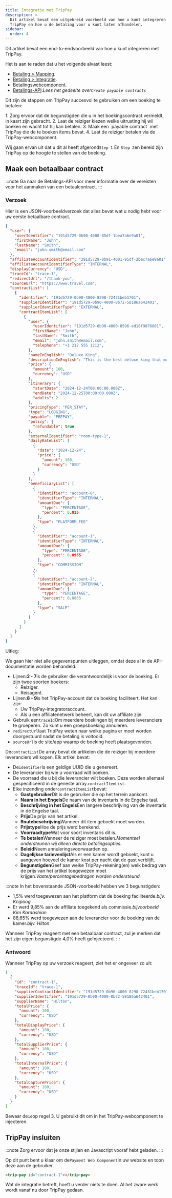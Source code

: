 ```yaml
---
title: Integratie met TripPay
description: >-
  Dit artikel bevat een uitgebreid voorbeeld van hoe u kunt integreren met
  TripPay en hoe u de betaling voor u kunt laten afhandelen.
sidebar:
  order: 4
---
```


Dit artikel bevat een end-to-endvoorbeeld van hoe u kunt integreren met TripPay.

Het is aan te raden dat u het volgende alvast leest:

* [Betaling > Mapping](/payment/mapping).
* [Betaling > Integratie](/payment/integration).
* [Betalingswebcomponent](/developers/web-components/#payment).
* [Betalings-API](/developers/apis/#payment-api).*Lees het gedeelte over`Create payable contracts`*

Dit zijn de stappen om TripPay succesvol te gebruiken om een boeking te betalen:

<Steps>
  1. Zorg ervoor dat de begunstigden die u in het boekingscontract vermeldt, in kaart zijn gebracht.
  2. Laat de reiziger kiezen welke uitrusting hij wil boeken en wacht tot hij kan betalen.
  3. Maak een `payable contract` met TripPay die de te boeken items bevat.
  4. Laat de reiziger betalen via de TripPay-webcomponent.
</Steps>


Wij gaan ervan uit dat u dit al heeft afgerond`Step 1` En `Step 2`en bereid zijn TripPay op de hoogte te stellen van de boeking.

## Maak een betaalbaar contract

:::note
Ga naar de Betalings-API voor meer informatie over de vereisten voor het aanmaken van een betaalcontract.
:::

### Verzoek

Hier is een JSON-voorbeeldverzoek dat alles bevat wat u nodig hebt voor uw eerste betaalbare contract.

```json {3-6, 8-9}
{
  "user": {
    "userIdentifier": "191d5729-0b90-4000-85df-1bea7a6e9a01",
    "firstName": "John",
    "lastName": "Smith",
    "email": "john.smith@email.com"
  },
  "affiliateAccountIdentifier": "291d5729-0b91-4001-95df-2bec7a6e9a01",
  "affiliateAccountIdentifierType": "INTERNAL",
  "displayCurrency": "USD",
  "traceId": "trace-1",
  "redirectUrl": "/thank-you",
  "sourceUrl": "https://www.travel.com",
  "contractList": [
    {
      "identifier": "191d5729-0b90-4000-8298-72431beb1701",
      "supplierIdentifier": "191d5729-0b90-4000-8b72-58186a642401",
      "supplierIdentifierType": "EXTERNAL",
      "contractItemList": [
        {
          "user": {
            "userIdentifier": "191d5729-0b90-4000-8596-ed18f9876801",
            "firstName": "John",
            "lastName": "Smith",
            "email": "john.smith@email.com",
            "telephone": "+1 212 555 1212",
          },
          "nameInEnglish": "Deluxe King",
          "descriptionInEnglish": "This is the best deluxe king that money can buy.",
          "price": {
            "amount": 100,
            "currency": "USD"
          },
          "itinerary": {
            "startDate": "2024-12-24T00:00:00.000Z",
            "endDate": "2024-12-25T00:00:00.000Z",
            "adults": 2
          },
          "pricingType": "PER_STAY",
          "type": "LODGING",
          "payable": "PREPAY",
          "policy": {
            "refundable": true
          },
          "externalIdentifier": "room-type-1",
          "dailyRateList": [
            {
              "date": "2024-12-24",
              "price": {
                "amount": 100,
                "currency": "USD"
              }
            }
          ],
          "beneficiaryList": [
            {
              "identifier": "account-0",
              "identifierType": "INTERNAL",
              "amountDue": {
                "type": "PERCENTAGE",
                "percent": 0.015
              },
              "type": "PLATFORM_FEE"
            },
            {
              "identifier": "account-1",
              "identifierType": "INTERNAL",
              "amountDue": {
                "type": "PERCENTAGE",
                "percent": 0.0985
              },
              "type": "COMMISSION"
            },
            {
              "identifier": "account-2",
              "identifierType": "INTERNAL",
              "amountDue": {
                "type": "PERCENTAGE",
                "percent": 0.8865
              },
              "type": "SALE"
            }
          ]
        }
      ]
    }
  ]
}
```

Uitleg:

We gaan hier niet alle gegevenspunten uitleggen, omdat deze al in de API-documentatie worden behandeld.

* Lijnen:**2 - 7**is de gebruiker die verantwoordelijk is voor de boeking. Er zijn twee soorten boekers:
  * Reiziger.
  * Reisagent.
* Lijnen:**8 - 9**is het TripPay-account dat de boeking faciliteert. Het kan zijn:
  * Uw TripPay-integratoraccount.
  * Als u een affiliatenetwerk beheert, kan dit uw affiliate zijn.
* Gebruik een`traceId`Om meerdere boekingen bij meerdere leveranciers te groeperen. Zo kunt u een groepsboeking annuleren.
* `redirectUrl`laat TripPay weten naar welke pagina er moet worden doorgestuurd nadat de betaling is voltooid.
* `sourceUrl`is de site/app waarop de boeking heeft plaatsgevonden.

De`contractList`De array bevat de artikelen die de reiziger bij meerdere leveranciers wil kopen. Elk artikel bevat:

* De`identifier`is een geldige UUID die u genereert.
* De leverancier bij wie u voorraad wilt boeken.
* De voorraad die u bij die leverancier wilt boeken. Deze worden allemaal gespecificeerd in de geneste array.`contractItemList`.
* Elke inzending onder`contractItemList`bevat:
  * **Gastgebruiker**Dit is de gebruiker die op het terrein aankomt.
  * **Naam in het Engels**De naam van de inventaris in de Engelse taal.
  * **Beschrijving in het Engels**Een langere beschrijving van de inventaris in de Engelse taal.
  * **Prijs**De prijs van het artikel.
  * **Routebeschrijving**Wanneer dit item geboekt moet worden.
  * **Prijstype**Hoe de prijs werd berekend.
  * **Voorraadtype**Wat voor soort inventaris dit is.
  * **Te betalen**Wanneer de reiziger moet betalen.*Momenteel ondersteunen wij alleen directe betalingsopties.*
  * **Beleid**Neem annuleringsvoorwaarden op.
  * **Dagelijkse tarievenlijst**Als er een kamer wordt geboekt, kunt u aangeven hoeveel de kamer kost per nacht dat de gast verblijft.
  * **Begunstigden**Geef aan welke TripPay-rekening(en) welk bedrag van de prijs van het artikel toegewezen moet krijgen.*Vaste/percentagebedragen worden ondersteund.*

:::note
In het bovenstaande JSON-voorbeeld hebben we 3 begunstigden:

* 1,5% werd toegewezen aan het platform dat de boeking faciliteerde.*bijv. Knipoog*
* Er werd 9,85% aan de affiliate toegekend als commissie.*bijvoorbeeld Kim Kardashian*
* 88,65% werd toegewezen aan de leverancier voor de boeking van de kamer.*bijv. Hilton*

Wanneer TripPay reageert met een betaalbaar contract, zul je merken dat het zijn eigen begunstigde 4,0% heeft geïnjecteerd.
:::

### Antwoord

Wanneer TripPay op uw verzoek reageert, ziet het er ongeveer zo uit:

```json {3}
[
  {
    "id": "contract-1",
    "traceId": "trace-1",
    "supplierContractIdentifier": "191d5729-0b90-4000-8298-72431beb1701",
    "supplierIdentifier": "191d5729-0b90-4000-8b72-58186a642401",
    "supplierName": "Hilton",
    "totalPrice": {
      "amount": 100,
      "currency": "USD"
    },
    "totalDisplayPrice": {
      "amount": 100,
      "currency": "USD"
    },
    "totalSupplierPrice": {
      "amount": 100,
      "currency": "USD"
    },
    "totalInternalPrice": {
      "amount": 100,
      "currency": "USD"
    },
    "totalCapturePrice": {
      "amount": 100,
      "currency": "USD"
    }
  }
]
```

Bewaar de`id`op regel 3. U gebruikt dit om in het TripPay-webcomponent te injecteren.

## TripPay insluiten

:::note
Zorg ervoor dat je onze stijlen en Javascript vooraf hebt geladen.
:::

Op dit punt bent u klaar om de`Payment Web Component`in uw website en toon deze aan de gebruiker.

```html
<trip-pay id="contract-1"></trip-pay>
```

Wat de integratie betreft, hoeft u verder niets te doen. Al het zware werk wordt vanaf nu door TripPay gedaan.


